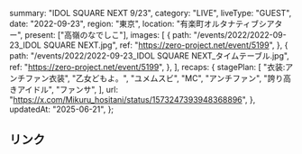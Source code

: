   summary: "IDOL SQUARE NEXT 9/23",
  category: "LIVE",
  liveType: "GUEST",
  date: "2022-09-23",
  region: "東京",
  location: "有楽町オルタナティブシアター",
  present: ["高嶺のなでしこ"],
  images: [
    {
      path: "/events/2022/2022-09-23_IDOL SQUARE NEXT.jpg",
      ref: "https://zero-project.net/event/5199",
    },
    {
      path: "/events/2022/2022-09-23_IDOL SQUARE NEXT_タイムテーブル.jpg",
      ref: "https://zero-project.net/event/5199",
    },
  ],
  recaps: {
    stagePlan: [
      "衣装:アンチファン衣装",
      "乙女どもよ。",
      "ユメムスビ",
      "MC",
      "アンチファン",
      "誇り高きアイドル",
      "ファンサ",
    ],
    url: "https://x.com/Mikuru_hositani/status/1573247393948368896",
  },
  updatedAt: "2025-06-21",
};

## リンク
